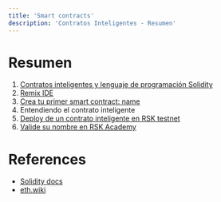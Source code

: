 ---
title: 'Smart contracts'
description: 'Contratos Inteligentes - Resumen'
---

# Resumen

1. [Contratos inteligentes y lenguaje de programación Solidity](/courses/dev/02/introduction)
2. [Remix IDE](/courses/dev/02/remix)
3. [Crea tu primer smart contract: name](/courses/dev/02/smart-contract-name)
4. Entendiendo el contrato inteligente
5. [Deploy de un contrato inteligente en RSK testnet](/courses/dev/02/publish-on-rsk-testnet)
6. [Valide su nombre en RSK Academy](/courses/dev/02/validate-name)

# References

- [Solidity docs](https://docs.soliditylang.org/)
- [eth.wiki](https://eth.wiki/)
